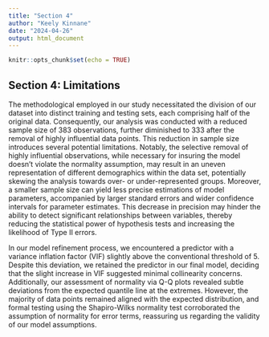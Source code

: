 ```yaml
---
title: "Section 4"
author: "Keely Kinnane"
date: "2024-04-26"
output: html_document
---
```


```r
knitr::opts_chunk$set(echo = TRUE)
```

## Section 4: Limitations

The methodological employed in our study necessitated the division of our dataset into distinct training and testing sets, each comprising half of the original data. Consequently, our analysis was conducted with a reduced sample size of 383 observations, further diminished to 333 after the removal of highly influential data points. This reduction in sample size introduces several potential limitations. Notably, the selective removal of highly influential observations, while necessary for insuring the model doesn't violate the normality assumption, may result in an uneven representation of different demographics within the data set, potentially skewing the analysis towards over- or under-represented groups. Moreover, a smaller sample size can yield less precise estimations of model parameters, accompanied by larger standard errors and wider confidence intervals for parameter estimates. This decrease in precision may hinder the ability to detect significant relationships between variables, thereby reducing the statistical power of hypothesis tests and increasing the likelihood of Type II errors.

In our model refinement process, we encountered a predictor with a variance inflation factor (VIF) slightly above the conventional threshold of 5. Despite this deviation, we retained the predictor in our final model, deciding that the slight increase in VIF suggested minimal collinearity concerns. Additionally, our assessment of normality via Q-Q plots revealed subtle deviations from the expected quantile line at the extremes. However, the majority of data points remained aligned with the expected distribution, and formal testing using the Shapiro-Wilks normality test corroborated the assumption of normality for error terms, reassuring us regarding the validity of our model assumptions.
